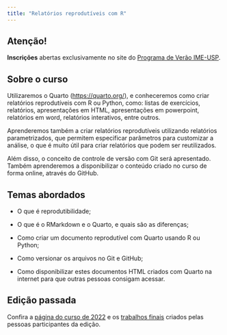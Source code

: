 ```yaml
---
title: "Relatórios reprodutíveis com R"
---
```


::: callout-warning
## Atenção!

**Inscrições** abertas exclusivamente no site do [Programa de Verão IME-USP](https://www.ime.usp.br/verao/index.php/turmas/apresentacao.php).
:::


## Sobre o curso

Utilizaremos o Quarto (<https://quarto.org/>), e conheceremos como criar relatórios reprodutíveis com R ou Python, como: listas de exercícios, relatórios, apresentações em HTML, apresentações em powerpoint, relatórios em word, relatórios interativos, entre outros.

Aprenderemos também a criar relatórios reprodutíveis utilizando relatórios parametrizados, que permitem especificar parâmetros para customizar a análise, o que é muito útil para criar relatórios que podem ser reutilizados.

Além disso, o conceito de controle de versão com Git será apresentado. Também aprenderemos a disponibilizar o conteúdo criado no curso de forma online, através do GitHub.

## Temas abordados

- O que é reprodutibilidade;

- O que é o RMarkdown e o Quarto, e quais são as diferenças;

- Como criar um documento reprodutível com Quarto usando R ou Python;

- Como versionar os arquivos no Git e GitHub;

- Como disponibilizar estes documentos HTML criados com Quarto na internet para que outras pessoas consigam acessar.


## Edição passada

Confira a [página do curso de 2022](https://beatrizmilz.github.io/2022-curso-de-verao-ime-usp-relatorios/programacao-do-curso.html) e os [trabalhos finais](https://beatrizmilz.github.io/2022-curso-de-verao-ime-usp-relatorios/trabalho_final.html) criados pelas pessoas participantes da edição.